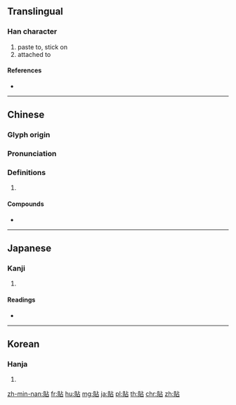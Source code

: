 {{character info/new}}
{{also|贴}}
==Translingual==

===Han character===
{{Han char|rn=154|rad=貝|as=05|sn=12|four=61860|canj=BCYR}}

# paste to, stick on
# attached to

====References====
* {{Han ref|kx=1207.050|dkj=36718|dj=1670.100|hdz=63632.070|uh=8CBC|ud=36028|bh=B64B|bd=46667}}

----

==Chinese==
{{zh-forms|s=贴}}

===Glyph origin===
{{Han etym}}

===Pronunciation===
{{zh-pron
|m=tiē
|c=tip3
|h=pfs=tap/thiap
|md=
|mn=thiap/tah/qz:thoeh
|mn_note=thiap - literary; tah/thoeh - vernacular
|w=
|mc=y
|oc=y
|cat=
}}

===Definitions===
{{zh-hanzi}}

# {{rfdef|lang=zh}}

====Compounds====
* {{zh-l|創可貼}}

----

==Japanese==

===Kanji===
{{ja-kanji|grade=|rs=貝05}}

# {{defn|lang=ja|sort=貝05}}

====Readings====
* {{ja-readings|goon=[[ちょう]] (chō)|kanon=[[ちょう]] (chō)|kanyoon=[[てん]] (ten)|kun=[[はる]] (haru), [[つく]] (tsuku)|nanori=}}

----

==Korean==

===Hanja===
{{ko-hanja|hangeul=첩|eumhun=|rv=cheop|mr=ch'ŏp|y=chep}}

# {{defn|lang=ko|sort=貝05}}

[[zh-min-nan:貼]]
[[fr:貼]]
[[hu:貼]]
[[mg:貼]]
[[ja:貼]]
[[pl:貼]]
[[th:貼]]
[[chr:貼]]
[[zh:貼]]